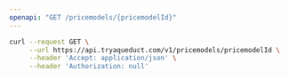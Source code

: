 ```yaml
---
openapi: "GET /pricemodels/{pricemodelId}"
---
```


<RequestExample>

```bash Request
curl --request GET \
     --url https://api.tryaqueduct.com/v1/pricemodels/pricemodelId \
     --header 'Accept: application/json' \
     --header 'Authorization: null'
```

</RequestExample>
